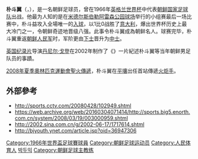 {{noteTA
|T=zh-cn:朴斗益; zh-tw:朴斗翼; zh-hk:朴斗翼;
|1=zh-cn:朴斗益; zh-tw:朴斗翼; zh-hk:朴斗翼;
|2=朴
|3=zh:北朝鮮; zh-cn:朝鲜; zh-tw:北韓; zh-hk:北韓; zh-sg:北韩;
}}

'''朴斗翼'''（{{lang-ko|'''박두익'''}}，{{bd|1942年|3月17日|catIdx=Pak}}），是一名朝鲜足球员，曾在1966年[[英格兰|英格兰]][[1966年世界杯足球赛|世界杯]]中代表[[朝鲜国家足球队|朝鲜国家足球队]]出战。他最为人知的是在[[米德尔斯伯勒|米德尔斯伯勒]][[阿雷森公园球场|阿雷森公园球场]]举行的小组赛最后一场比赛中，朴斗益攻入全場唯一的[[入球|入球]]，以1比0战胜了[[意大利国家足球队|意大利]]，爆出世界杯历史上最大冷门之一，令朝鲜奇迹地晋级八强。此事令朴斗翼成為朝鲜名人。球赛完毕，朴斗翼重返[[朝鲜军事|朝鲜人民军]]时，军阶更由[[下士|下士]]晋升为[[中士|中士]]。

[[英国|英国]][[纪录片|纪录片]]导演[[丹尼尔·戈登|丹尼尔·戈登]]在2002年制作了《{{Link-en|他们的生活游戏|The Game of Their Lives}}》一片紀述朴斗翼等当年朝鲜男足队员的事蹟。

[[2008年夏季奧林匹克運動會聖火傳遞|2008年夏季奧林匹克運動會聖火傳遞]]，朴斗翼在[[平壤|平壤]]出任首站傳遞[[火炬手|火炬手]]。

==外部參考==
*http://sports.cctv.com/20080428/102949.shtml {{Wayback|url=http://sports.cctv.com/20080428/102949.shtml |date=20081013064010 }}
*https://web.archive.org/web/20160304071414/http://sports.big5.enorth.com.cn/system/2008/03/19/003000959.shtml
*http://2002.sina.com.cn/g/2002-06-17/1717614.shtml {{Wayback|url=http://2002.sina.com.cn/g/2002-06-17/1717614.shtml |date=20060516064503 }}
*http://bjyouth.ynet.com/article.jsp?oid=36947306{{dead link|date=2018年1月 |bot=InternetArchiveBot |fix-attempted=yes }}

{{1966年世界盃足球賽朝鮮參賽名單}}
{{足球運動員小作品}}

{{DEFAULTSORT:Pak}}
[[Category:1966年世界盃足球賽球員|Category:1966年世界盃足球賽球員]]  
[[Category:朝鲜足球运动员|Category:朝鲜足球运动员]]
[[Category:人民体育人|Category:人民体育人]]
[[Category:平壤市出身人物|박두익]]
[[Category:朝鲜足球主教练|Category:朝鲜足球主教练]]